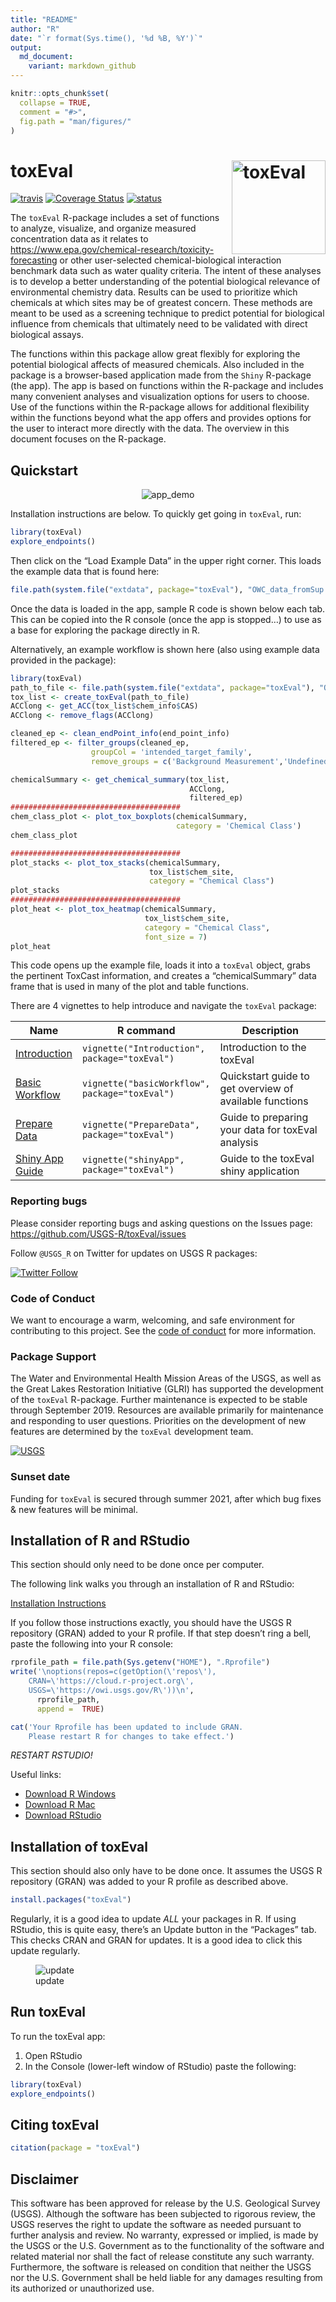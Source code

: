 ```yaml
---
title: "README"
author: "R"
date: "`r format(Sys.time(), '%d %B, %Y')`"
output:
  md_document:
    variant: markdown_github
---
```



```r
knitr::opts_chunk$set(
  collapse = TRUE,
  comment = "#>",
  fig.path = "man/figures/"
)
```

# toxEval <img src="man/figures/logo.png" alt="toxEval" height="150px" align="right" />

[![travis](https://travis-ci.org/USGS-R/toxEval.svg?branch=master)](https://travis-ci.org/USGS-R/toxEval)
[![Coverage Status](https://coveralls.io/repos/github/USGS-R/toxEval/badge.svg?branch=master)](https://coveralls.io/github/USGS-R/toxEval?branch=master)
[![status](https://img.shields.io/badge/USGS-Research-blue.svg)](https://owi.usgs.gov/R/packages.html#research)

The `toxEval` R-package includes a set of functions to analyze, visualize, and organize measured concentration data as it relates to [https://www.epa.gov/chemical-research/toxicity-forecasting](https://www.epa.gov/chemical-research/toxicity-forecasting) or other user-selected chemical-biological interaction benchmark data such as water quality criteria. The intent of these analyses is to develop a better understanding of the potential biological relevance of environmental chemistry data. Results can be used to prioritize which chemicals at which sites may be of greatest concern. These methods are meant to be used as a screening technique to predict potential for biological influence from chemicals that ultimately need to be validated with direct biological assays. 

The functions within this package allow great flexibly for exploring the potential biological affects of measured chemicals. Also included in the package is a browser-based application made from the `Shiny` R-package (the app). The app is based on functions within the R-package and includes many convenient analyses and visualization options for users to choose. Use of the functions within the R-package allows for additional flexibility within the functions beyond what the app offers and provides options for the user to interact more directly with the data. The overview in this document focuses on the R-package. 


## Quickstart

<p align="center">
  <img src="https://code.usgs.gov/water/toxEval/raw/master/man/figures/app.gif" alt="app_demo">
</p>

Installation instructions are below. To quickly get going in `toxEval`, run:

```r
library(toxEval)
explore_endpoints()
```
Then click on the "Load Example Data" in the upper right corner. This loads the example data that is found here:

```r
file.path(system.file("extdata", package="toxEval"), "OWC_data_fromSup.xlsx")
```
Once the data is loaded in the app, sample R code is shown below each tab. This can be copied into the R console (once the app is stopped...) to use as a base for exploring the package directly in R.

Alternatively, an example workflow is shown here (also using example data provided in the package):

```r
library(toxEval)
path_to_file <- file.path(system.file("extdata", package="toxEval"), "OWC_data_fromSup.xlsx")
tox_list <- create_toxEval(path_to_file)
ACClong <- get_ACC(tox_list$chem_info$CAS)
ACClong <- remove_flags(ACClong)

cleaned_ep <- clean_endPoint_info(end_point_info)
filtered_ep <- filter_groups(cleaned_ep, 
                  groupCol = 'intended_target_family',
                  remove_groups = c('Background Measurement','Undefined'))

chemicalSummary <- get_chemical_summary(tox_list, 
                                        ACClong, 
                                        filtered_ep)
######################################
chem_class_plot <- plot_tox_boxplots(chemicalSummary,
                                     category = 'Chemical Class')
chem_class_plot

######################################
plot_stacks <- plot_tox_stacks(chemicalSummary, 
                               tox_list$chem_site, 
                               category = "Chemical Class")
plot_stacks
######################################
plot_heat <- plot_tox_heatmap(chemicalSummary, 
                              tox_list$chem_site, 
                              category = "Chemical Class",
                              font_size = 7)
plot_heat
```

This code opens up the example file, loads it into a `toxEval` object, grabs the pertinent ToxCast information, and creates a "chemicalSummary" data frame that is used in many of the plot and table functions.

There are 4 vignettes to help introduce and navigate the `toxEval` package:

|Name|R command|Description |
|----------|------------|-----------------------------------------|
|[Introduction](http://usgs-r.github.io/toxEval/articles/Introduction.html) | `vignette("Introduction", package="toxEval")`|Introduction to the toxEval |
|[Basic Workflow](http://usgs-r.github.io/toxEval/articles/basicWorkflow.html) | `vignette("basicWorkflow", package="toxEval")`|Quickstart guide to get overview of available functions |
|[Prepare Data](http://usgs-r.github.io/toxEval/articles/PrepareData.html) | `vignette("PrepareData", package="toxEval")`|Guide to preparing your data for toxEval analysis|
|[Shiny App Guide](http://usgs-r.github.io/toxEval/articles/shinyApp.html) | `vignette("shinyApp", package="toxEval")`|Guide to the toxEval shiny application|

### Reporting bugs

Please consider reporting bugs and asking questions on the Issues page:
[https://github.com/USGS-R/toxEval/issues](https://github.com/USGS-R/toxEval/issues)

Follow `@USGS_R` on Twitter for updates on USGS R packages:

[![Twitter Follow](https://img.shields.io/twitter/follow/USGS_R.svg?style=social&label=Follow%20USGS_R)](https://twitter.com/USGS_R)

### Code of Conduct

We want to encourage a warm, welcoming, and safe environment for contributing to this project. See the [code of conduct](https://github.com/USGS-R/toxEval/blob/master/CONDUCT.md) for more information.

### Package Support

The Water and Environmental Health  Mission Areas of the USGS, as well as the Great Lakes Restoration Initiative (GLRI) has supported the development of the `toxEval` R-package. Further maintenance is expected to be stable through September 2019. Resources are available primarily for maintenance and responding to user questions. Priorities on the development of new features are determined by the `toxEval` development team.

[![USGS](http://usgs-r.github.io/images/usgs.png)](https://www.usgs.gov/)

### Sunset date 

Funding for `toxEval` is secured through summer 2021, after which bug fixes & new features will be minimal.

## Installation of R and RStudio

This section should only need to be done once per computer.

The following link walks you through an installation of R and RStudio:

[Installation Instructions](https://owi.usgs.gov/R/training-curriculum/installr/)

If you follow those instructions exactly, you should have the USGS R repository (GRAN) added to your R profile. If that step doesn't ring a bell, paste the following into your R console:

```r
rprofile_path = file.path(Sys.getenv("HOME"), ".Rprofile")
write('\noptions(repos=c(getOption(\'repos\'),
    CRAN=\'https://cloud.r-project.org\',
    USGS=\'https://owi.usgs.gov/R\'))\n',
      rprofile_path, 
      append =  TRUE)

cat('Your Rprofile has been updated to include GRAN.
    Please restart R for changes to take effect.')
```

*RESTART RSTUDIO!*

Useful links:

* [Download R Windows](https://cran.r-project.org/bin/windows/base/)
* [Download R Mac](https://cran.r-project.org/bin/macosx/)
* [Download RStudio](https://www.rstudio.com/products/rstudio/download/)


## Installation of toxEval

This section should also only have to be done once. It assumes the USGS R repository (GRAN) was added to your R profile as described above.

```r
install.packages("toxEval")
```

Regularly, it is a good idea to update *ALL* your packages in R. If using RStudio, this is quite easy, there's an Update button in the "Packages" tab. This checks CRAN and GRAN for updates. It is a good idea to click this update regularly.

![update](vignettes/update.png)

## Run toxEval

To run the toxEval app:

1. Open RStudio
2. In the Console (lower-left window of RStudio) paste the following:

```r
library(toxEval)
explore_endpoints()

```

## Citing toxEval


```r
citation(package = "toxEval")
```

## Disclaimer

This software has been approved for release by the U.S. Geological Survey (USGS). Although the software has been subjected to rigorous review, the USGS reserves the right to update the software as needed pursuant to further analysis and review. No warranty, expressed or implied, is made by the USGS or the U.S. Government as to the functionality of the software and related material nor shall the fact of release constitute any such warranty. Furthermore, the software is released on condition that neither the USGS nor the U.S. Government shall be held liable for any damages resulting from its authorized or unauthorized use.